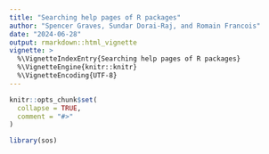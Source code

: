 ```yaml
---
title: "Searching help pages of R packages"
author: "Spencer Graves, Sundar Dorai-Raj, and Romain Francois"
date: "2024-06-28"
output: rmarkdown::html_vignette
vignette: >
  %\VignetteIndexEntry{Searching help pages of R packages}
  %\VignetteEngine{knitr::knitr}
  %\VignetteEncoding{UTF-8}
---
```


```r
knitr::opts_chunk$set(
  collapse = TRUE,
  comment = "#>"
)
```

```r
library(sos)
```

